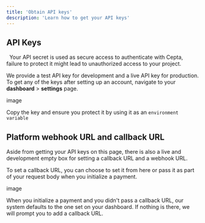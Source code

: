 ```yaml
---
title: 'Obtain API keys'
description: 'Learn how to get your API keys'
---
```


## API Keys

<Warning>
  Your API secret is used as secure access to authenticate with Cepta, failure to protect it might lead to unauthorized access to your project. 
</Warning>

We provide a test API key for development and a live API key for production. To get any of the keys after setting up an account, navigate to your **dashboard** > **settings** page. 

image

Copy the key and ensure you protect it by using it as an `environment variable` 

## Platform webhook URL and callback URL
Aside from getting your API keys on this page, there is also a live and development empty box for setting a callback URL and a webhook URL. 

To set a callback URL, you can choose to set it from here or pass it as part of your request body when you initialize a payment.

image

<Note>
  When you initialize a payment and you didn't pass a callback URL, our system defaults to the one set on your dashboard. If nothing is there, we will prompt you to add a callback URL.
<Note>
